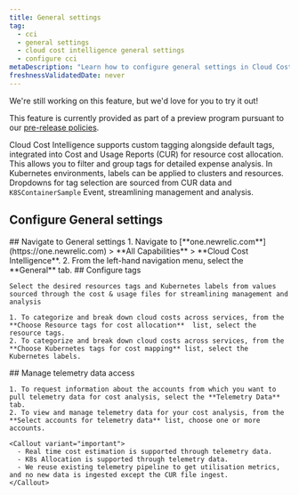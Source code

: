 ```yaml
---
title: General settings
tag:
  - cci
  - general settings
  - cloud cost intelligence general settings
  - configure cci
metaDescription: "Learn how to configure general settings in Cloud Cost Intelligence, including account management, data retention, and notification preferences."
freshnessValidatedDate: never
---
```


<Callout title="preview">
  We're still working on this feature, but we'd love for you to try it out!

  This feature is currently provided as part of a preview program pursuant to our [pre-release policies](/docs/licenses/license-information/referenced-policies/new-relic-pre-release-policy).
</Callout>

Cloud Cost Intelligence supports custom tagging alongside default tags, integrated into Cost and Usage Reports (CUR) for resource cost allocation. This allows you to filter and group tags for detailed expense analysis. In Kubernetes environments, labels can be applied to clusters and resources. Dropdowns for tag selection are sourced from CUR data and `K8SContainerSample` Event, streamlining management and analysis.

## Configure General settings

<Steps>

  <Step>
    ## Navigate to General settings
      1. Navigate to <DNT>[**one.newrelic.com**](https://one.newrelic.com) > **All Capabilities** > **Cloud Cost Intelligence**</DNT>.
      2. From the left-hand navigation menu, select the **General** tab.
  </Step>

  <Step>
    ## Configure tags

    Select the desired resources tags and Kubernetes labels from values sourced through the cost & usage files for streamlining management and analysis

    1. To categorize and break down cloud costs across services, from the **Choose Resource tags for cost allocation**  list, select the resource tags.
    2. To categorize and break down cloud costs across services, from the **Choose Kubernetes tags for cost mapping** list, select the Kubernetes labels.
  </Step>

  <Step>
    ## Manage telemetry data access

    1. To request information about the accounts from which you want to pull telemetry data for cost analysis, select the **Telemetry Data** tab.
    2. To view and manage telemetry data for your cost analysis, from the **Select accounts for telemetry data** list, choose one or more accounts.

    <Callout variant="important">
      - Real time cost estimation is supported through telemetry data.
      - K8s Allocation is supported through telemetry data.
      - We reuse existing telemetry pipeline to get utilisation metrics, and no new data is ingested except the CUR file ingest.
    </Callout>
  </Step>

</Steps>